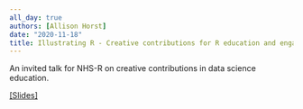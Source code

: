 ```yaml
---
all_day: true
authors: [Allison Horst]
date: "2020-11-18"
title: Illustrating R - Creative contributions for R education and engagement
---
```


An invited talk for NHS-R on creative contributions in data science education.

[[Slides]](https://docs.google.com/presentation/d/e/2PACX-1vTfnDtrL3Qu07JgvqFX7mB8EWkHjjoEqFGcjQqyU1jSJh1jkIBbXKaY00UWI1DHztg3fR_lcMOCSfzP/pub?start=false&loop=false&delayms=3000)